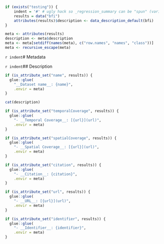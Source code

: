 ```r
if (exists("testing")) {
	indent = '#' # ugly hack so _regression_summary can be "spun" (variables included via `r ` have to be available)
	results = data("bfi")
	attributes(results)$description <- data_description_default(bfi)
}

meta <- attributes(results)
description <- meta$description
meta <- meta[setdiff(names(meta), c("row.names", "names", "class"))]
meta <- recursive_escape(meta)
```

`r indent`# Metadata

`r indent`## Description
```r
if (is_attribute_set("name", results)) {
  glue::glue(
    "__Dataset name__: {name}",
    .envir = meta)
}
```

```r
cat(description)
```

```r
if (is_attribute_set("temporalCoverage", results)) {
  glue::glue(
    "- __Temporal Coverage__: [{url}](url)",
    .envir = meta)
}
```
```r
if (is_attribute_set("spatialCoverage", results)) {
  glue::glue(
    "- __Spatial Coverage__: [{url}](url)",
    .envir = meta)
}
```
```r
if (is_attribute_set("citation", results)) {
  glue::glue(
    "- __Citation__: {citation}",
    .envir = meta)
}
```
```r
if (is_attribute_set("url", results)) {
  glue::glue(
    "- __URL__: [{url}](url)",
    .envir = meta)
}
```
```r
if (is_attribute_set("identifier", results)) {
  glue::glue(
    "- __Identifier__: {identifier}",
    .envir = meta)
}
```
